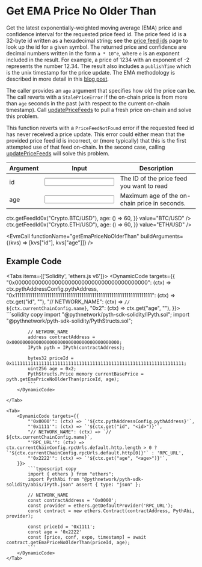 
# Get EMA Price No Older Than

Get the latest exponentially-weighted moving average (EMA) price and confidence interval for the requested price feed id.
The price feed id is a 32-byte id written as a hexadecimal string; see the [price feed ids](https://pyth.network/developers/price-feed-ids) page to look up the id for a given symbol.
The returned price and confidence are decimal numbers written in the form `a * 10^e`, where `e` is an exponent included in the result.
For example, a price of 1234 with an exponent of -2 represents the number 12.34.
The result also includes a `publishTime` which is the unix timestamp for the price update.
The EMA methodology is described in more detail in this [blog post](https://pythnetwork.medium.com/whats-in-a-name-302a03e6c3e1).

The caller provides an `age` argument that specifies how old the price can be.
The call reverts with a `StalePriceError` if the on-chain price is from more than `age` seconds in the past (with respect to the current on-chain timestamp).
Call [updatePriceFeeds](update-price-feeds) to pull a fresh price on-chain and solve this problem.

This function reverts with a `PriceFeedNotFound` error if the requested feed id has never received a price update.
This error could either mean that the provided price feed id is incorrect, or (more typically) that this is the first
attempted use of that feed on-chain. In the second case, calling [updatePriceFeeds](update-price-feeds) will solve
this problem.

<div className="mt-6 overflow-x-auto">

| Argument                                  | Input                                         | Description                                   |
| ----------------------------------------- | --------------------------------------------- | --------------------------------------------- |
| <Arg required={true} type="hex">id</Arg>  | <Input id="id" format={InputFormats.ZeroX} /> | The ID of the price feed you want to read     |
| <Arg required={true} type="int">age</Arg> | <Input id="age" />                            | Maximum age of the on-chain price in seconds. |

</div>

<Examples>
  <Example
    keyValues={{
      id: (ctx) => ctx.getFeedId0x("Crypto.BTC/USD"),
      age: () => 60,
    }}
    value="BTC/USD"
  />
  <Example
    keyValues={{
      id: (ctx) => ctx.getFeedId0x("Crypto.ETH/USD"),
      age: () => 60,
    }}
    value="ETH/USD"
  />
</Examples>

<EvmCall
  functionName="getEmaPriceNoOlderThan"
  buildArguments={(kvs) => [kvs["id"], kvs["age"]]}
/>

## Example Code

<Tabs items={['Solidity', 'ethers.js v6']}>
    <Tab>
        <DynamicCode targets={{
            "0x0000000000000000000000000000000000000000": (ctx) => ctx.pythAddressConfig.pythAddress,
            "0x1111111111111111111111111111111111111111111111111111111111111111": (ctx) => ctx.get("id", "<id>"),
            "// NETWORK_NAME": (ctx) => `// ${ctx.currentChainConfig.name}`,
            "0x2": (ctx) => ctx.get("age", "<age>"),
        }}>
            ```solidity copy
            import "@pythnetwork/pyth-sdk-solidity/IPyth.sol";
            import "@pythnetwork/pyth-sdk-solidity/PythStructs.sol";

            // NETWORK_NAME
            address contractAddress = 0x0000000000000000000000000000000000000000;
            IPyth pyth = IPyth(contractAddress);

            bytes32 priceId = 0x1111111111111111111111111111111111111111111111111111111111111111;
            uint256 age = 0x2;
            PythStructs.Price memory currentBasePrice = pyth.getEmaPriceNoOlderThan(priceId, age);
            ```
        </DynamicCode>

    </Tab>

    <Tab>
        <DynamicCode targets={{
            "'0x0000'": (ctx) => `'${ctx.pythAddressConfig.pythAddress}'`,
            "'0x1111'": (ctx) => `'${ctx.get("id", "<id>")}'`,
            "// NETWORK_NAME": (ctx) => `// ${ctx.currentChainConfig.name}`,
            "'RPC_URL'": (ctx) => ctx.currentChainConfig.rpcUrls.default.http.length > 0 ? `'${ctx.currentChainConfig.rpcUrls.default.http[0]}'` : 'RPC_URL',
            "'0x2222'": (ctx) => `'${ctx.get("age", "<age>")}'`,
        }}>
            ```typescript copy
            import { ethers } from "ethers";
            import PythAbi from "@pythnetwork/pyth-sdk-solidity/abis/IPyth.json" assert { type: "json" };

            // NETWORK_NAME
            const contractAddress = '0x0000';
            const provider = ethers.getDefaultProvider('RPC_URL');
            const contract = new ethers.Contract(contractAddress, PythAbi, provider);

            const priceId = '0x1111';
            const age = '0x2222'
            const [price, conf, expo, timestamp] = await contract.getEmaPriceNoOlderThan(priceId, age);
            ```
        </DynamicCode>
    </Tab>

</Tabs>

